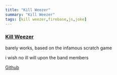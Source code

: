 ```yaml
---
title: "Kill Weezer"
summary: "Kill Weezer"
tags: [kill weezer,firebase,js,joke]
---
```


### [Kill Weezer](https://kill-weezer.web.app/)
barely works, based on the infamous scratch game  

i wish no ill will upon the band members  

[Github](https://github.com/realprogrammer5000/kill-weezer)
